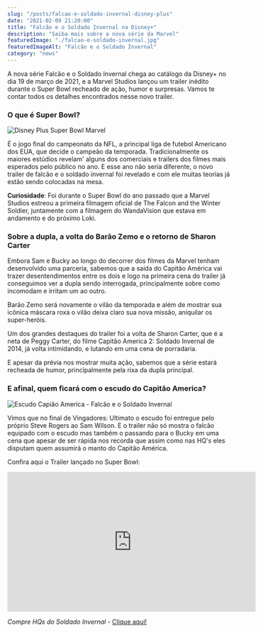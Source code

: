 ```yaml
---
slug: "/posts/falcao-e-soldado-invernal-disney-plus"
date: "2021-02-09 21:20:00"
title: "Falcão e o Soldado Invernal na Disney+"
description: "Saiba mais sobre a nova série da Marvel"
featuredImage: "./falcao-e-soldado-invernal.jpg"
featuredImageAlt: "Falcão e o Soldado Invernal"
category: "news"
---
```


A nova série Falcão e o Soldado Invernal chega ao catálogo da Disney+ no dia 19 de
março de 2021, e a Marvel Studios lançou um trailer inédito durante o Super Bowl
recheado de ação, humor e surpresas. Vamos te contar todos os detalhes encontrados
nesse novo trailer.

### O que é Super Bowl?

![Disney Plus Super Bowl Marvel](./Disney-Plus-Super-Bowl-Marvel.png)

É o jogo final do campeonato da NFL, a principal liga de futebol Americano dos EUA,
que decide o campeão da temporada. Tradicionalmente os maiores estúdios revelam'
alguns dos comerciais e trailers dos filmes mais esperados pelo público no ano.
E esse ano não seria diferente, o novo trailer de falcão e o soldado invernal
foi revelado e com ele muitas teorias já estão sendo colocadas na mesa.

**Curiosidade**: Foi durante o Super Bowl do ano passado que a Marvel Studios
estreou a primeira filmagem oficial de The Falcon and the Winter Soldier,
juntamente com a filmagem do WandaVision que estava em andamento e do próximo Loki.

### Sobre a dupla, a volta do Barão Zemo e o retorno de Sharon Carter

Embora Sam e Bucky ao longo do decorrer dos filmes da Marvel tenham desenvolvido
uma parceria, sabemos que a saída do Capitão América vai trazer desentendimentos
entre os dois e logo na primeira cena do trailer já conseguimos ver a dupla sendo
interrogada, principalmente sobre como incomodam e irritam um ao outro.

Barão Zemo será novamente o vilão da temporada e além de mostrar sua icônica
máscara roxa o vilão deixa claro sua nova missão, aniquilar os super-heróis.

Um dos grandes destaques do trailer foi a volta de Sharon Carter, que é a neta
de Peggy Carter, do filme Capitão America 2: Soldado Invernal de 2014, já volta
intimidando, e lutando em uma cena de porradaria.

E apesar da prévia nos mostrar muita ação, sabemos que a série estará recheada de
humor, principalmente pela rixa da dupla principal.

### E afinal, quem ficará com o escudo do Capitão America?

![Escudo Capião America - Falcão e o Soldado Invernal](./falcao-e-soldado-invernal-escudo.png)

Vimos que no final de Vingadores: Ultimato o escudo foi entregue pelo próprio
Steve Rogers ao Sam Wilson. E o trailer não só mostra o falcão equipado com
o escudo mas também o passando para o Bucky em uma cena que apesar de ser
rápida nos recorda que assim como nas HQ's eles disputam quem assumirá o
manto do Capitão América.

Confira aqui o Trailer lançado no Super Bowl:

<iframe
  width="560"
  height="315"
  src="https://www.youtube.com/embed/ZHaokMTWgdY"
  frameborder="0"
  allow="accelerometer; autoplay; clipboard-write; encrypted-media; gyroscope; picture-in-picture"
  allowfullscreen
></iframe>

_Compre HQs do Soldado Invernal_ - <a href="https://amzn.to/3q5HF5D">Clique aqui!</a>